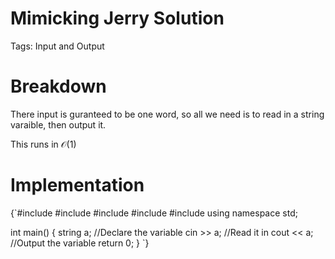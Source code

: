 


<Sidebar moduleId={moduleId} /> 

# Mimicking Jerry Solution

Tags: Input and Output

# Breakdown

There input is guranteed to be one word, so all we need is to read in a string varaible, then output it. 

This runs in $\mathcal{O}(1)$

# Implementation

<div style={{ transform: 'translateX(150px)' }}>
  <SyntaxHighlighter language="cpp" style={okaidia}>
{`#include <cmath>
#include <cstdio>
#include <vector>
#include <iostream>
#include <algorithm>
using namespace std;


int main() {
    string a; //Declare the variable
    cin >> a; //Read it in
    cout << a; //Output the variable
    return 0;
}
`}
  </SyntaxHighlighter>
</div>
